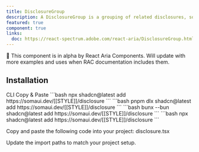```yaml
---
title: DisclosureGroup
description: A DisclosureGroup is a grouping of related disclosures, sometimes called an Accordion. It supports both single and multiple expanded items.
featured: true
component: true
links:
  doc: https://react-spectrum.adobe.com/react-aria/DisclosureGroup.html
---
```


<Callout>
  🚧 This component is in alpha by React Aria Components. Will update with more
  examples and uses when RAC documentation includes them.
</Callout>

<ComponentPreview name="disclosure-group" />

## Installation

<Tabs defaultValue="cli">

<TabsList>
  <TabsTrigger value="cli">CLI</TabsTrigger>
  <TabsTrigger value="manual">Copy & Paste</TabsTrigger>
</TabsList>

<TabsContent value="cli">

<PackageManagerTabs>
  <PackageManagerContent value="npm">
    ```bash
    npx shadcn@latest add https://somaui.dev/[[STYLE]]/disclosure
    ```
  </PackageManagerContent>
  <PackageManagerContent value="pnpm">
    ```bash
    pnpm dlx shadcn@latest add https://somaui.dev/[[STYLE]]/disclosure
    ```

  </PackageManagerContent>
  <PackageManagerContent value="bun">
    ```bash
    bunx --bun shadcn@latest add https://somaui.dev/[[STYLE]]/disclosure
    ```
  </PackageManagerContent>
  <PackageManagerContent value="yarn">
    ```bash 
    npx shadcn@latest add https://somaui.dev/[[STYLE]]/disclosure 
    ```
  </PackageManagerContent>
</PackageManagerTabs>

</TabsContent>

<TabsContent value="manual">

<Steps>

<Step>Copy and paste the following code into your project: disclosure.tsx</Step>

<ComponentSource name="disclosure" />

<Step>Update the import paths to match your project setup.</Step>

</Steps>

</TabsContent>

</Tabs>
